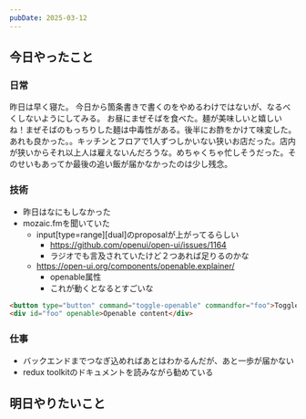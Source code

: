 ```yaml
---
pubDate: 2025-03-12
---
```



## 今日やったこと

### 日常

昨日は早く寝た。
今日から箇条書きで書くのをやめるわけではないが、なるべくしないようにしてみる。
お昼にまぜそばを食べた。麺が美味しいと嬉しいね！まぜそばのもっちりした麺は中毒性がある。後半にお酢をかけて味変した。あれも良かった。。キッチンとフロアで1人ずつしかいない狭いお店だった。店内が狭いからそれ以上人は雇えないんだろうな。めちゃくちゃ忙しそうだった。そのせいもあってか最後の追い飯が届かなかったのは少し残念。

### 技術

- 昨日はなにもしなかった
- mozaic.fmを聞いていた
	- input[type=range][dual]のproposalが上がってるらしい
		- https://github.com/openui/open-ui/issues/1164
		- ラジオでも言及されていたけど２つあれば足りるのかな
	- https://open-ui.org/components/openable.explainer/
		- openable属性
		- これが動くとなるとすごいな
```html
<button type="button" command="toggle-openable" commandfor="foo">Toggle the openable</button>
<div id="foo" openable>Openable content</div>
```

### 仕事

- バックエンドまでつなぎ込めればあとはわかるんだが、あと一歩が届かない
- redux toolkitのドキュメントを読みながら勧めている


## 明日やりたいこと
